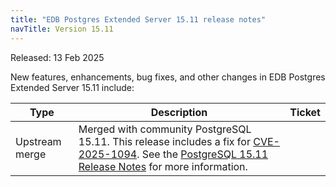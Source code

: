 ```yaml
---
title: "EDB Postgres Extended Server 15.11 release notes"
navTitle: Version 15.11
---
```


Released: 13 Feb 2025

New features, enhancements, bug fixes, and other changes in EDB Postgres Extended Server 15.11 include:

| Type           | Description                                                                                                                                                                                                                                                                | Ticket |
|----------------|----------------------------------------------------------------------------------------------------------------------------------------------------------------------------------------------------------------------------------------------------------------------------|--------|
| Upstream merge | Merged with community PostgreSQL 15.11. This release includes a fix for [CVE-2025-1094](https://www.postgresql.org/support/security/CVE-2025-1094/). See the [PostgreSQL 15.11 Release Notes](https://www.postgresql.org/docs/15/release-15-11.html) for more information. |        |
